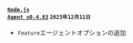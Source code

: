 #### <code class='changelog-service'><a href="../release-notes/nodejs/nodejs-0_4_83">Node.js Agent v0.4.83</a></code> <code class='changelog-date'>2023年12月11日</code>

- <code class="Feature">Feature</code>エージェントオプションの追加
